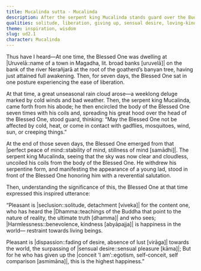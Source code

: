 ```yaml
---
title: Mucalinda sutta - Mucalinda
description: After the serpent king Mucalinda stands guard over the Buddha during a rainstorm, the Buddha utters a verse on the happiness found in seclusion, harmlessness toward living beings, the transcendence of sensual desire, and the relinquishment of the conceit ‘I am.’
qualities: solitude, liberation, giving up, sensual desire, loving-kindness, self-control, dispassion, conceit, happiness
theme: inspiration, wisdom
slug: ud2.1
character: Mucalinda
---
```


Thus have I heard—At one time, the Blessed One was dwelling at |Uruvelā::name of a town in Magadha, lit. broad banks [uruvelā]| on the bank of the river Nerañjarā at the root of the goatherd’s banyan tree, having just attained full awakening. Then, for seven days, the Blessed One sat in one posture experiencing the ease of liberation.

At that time, a great unseasonal rain cloud arose—a weeklong deluge marked by cold winds and bad weather. Then, the serpent king Mucalinda, came forth from his abode; he then encircled the body of the Blessed One seven times with his coils and, spreading his great hood over the head of the Blessed One, stood guard, thinking: “May the Blessed One not be affected by cold, heat, or come in contact with gadflies, mosquitoes, wind, sun, or creeping things.”

At the end of those seven days, the Blessed One emerged from that |perfect peace of mind::stability of mind, stillness of mind [samādhi]|. The serpent king Mucalinda, seeing that the sky was now clear and cloudless, uncoiled his coils from the body of the Blessed One. He withdrew his serpentine form, and manifesting the appearance of a young lad, stood in front of the Blessed One honoring him with a reverential salutation.

Then, understanding the significance of this, the Blessed One at that time expressed this inspired utterance:

“Pleasant is |seclusion::solitude, detachment [viveka]| for the content one,
who has heard the |Dhamma::teachings of the Buddha that point to the nature of reality, the ultimate truth [dhamma]| and who sees;
|Harmlessness::benevolence, kindness [abyāpajja]| is happiness in the world—
restraint towards living beings.

Pleasant is |dispassion::fading of desire, absence of lust [virāga]| towards the world,
the surpassing of |sensual desire::sensual pleasure [kāma]|;
But for he who has given up the |conceit ‘I am’::egotism, self-conceit, self comparison [asmimāna]|,
this is the highest happiness.”